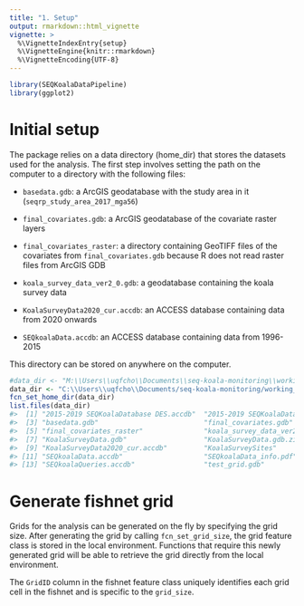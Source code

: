 ```yaml
---
title: "1. Setup"
output: rmarkdown::html_vignette
vignette: >
  %\VignetteIndexEntry{setup}
  %\VignetteEngine{knitr::rmarkdown}
  %\VignetteEncoding{UTF-8}
---
```





```r
library(SEQKoalaDataPipeline)
library(ggplot2)
```


# Initial setup

The package relies on a data directory (home_dir) that stores the
datasets used for the analysis. The first step involves setting the path
on the computer to a directory with the following files:

-   `basedata.gdb`: a ArcGIS geodatabase with the study area in it
    (`seqrp_study_area_2017_mga56`)

-   `final_covariates.gdb`: a ArcGIS geodatabase of the covariate raster
    layers

-   `final_covariates_raster`: a directory containing GeoTIFF files of
    the covariates from `final_covariates.gdb` because R does not read
    raster files from ArcGIS GDB

-   `koala_survey_data_ver2_0.gdb`: a geodatabase containing the koala
    survey data

-   `KoalaSurveyData2020_cur.accdb`: an ACCESS database containing data
    from 2020 onwards

-   `SEQkoalaData.accdb`: an ACCESS database containing data from
    1996-2015

This directory can be stored on anywhere on the computer.


```r
#data_dir <- "M:\\Users\\uqfcho\\Documents\\seq-koala-monitoring\\working_data"
data_dir <- "C:\\Users\\uqfcho\\Documents/seq-koala-monitoring/working_data"
fcn_set_home_dir(data_dir)
list.files(data_dir)
#>  [1] "2015-2019 SEQKoalaDatabase DES.accdb"  "2015-2019 SEQKoalaDatabase DES.laccdb"
#>  [3] "basedata.gdb"                          "final_covariates.gdb"                 
#>  [5] "final_covariates_raster"               "koala_survey_data_ver2_0.gdb"         
#>  [7] "KoalaSurveyData.gdb"                   "KoalaSurveyData.gdb.zip"              
#>  [9] "KoalaSurveyData2020_cur.accdb"         "KoalaSurveySites"                     
#> [11] "SEQkoalaData.accdb"                    "SEQkoalaData_info.pdf"                
#> [13] "SEQkoalaQueries.accdb"                 "test_grid.gdb"
```

# Generate fishnet grid

Grids for the analysis can be generated on the fly by specifying the
grid size. After generating the grid by calling `fcn_set_grid_size`, the
grid feature class is stored in the local environment. Functions that
require this newly generated grid will be able to retrieve the grid
directly from the local environment.

The `GridID` column in the fishnet feature class uniquely identifies
each grid cell in the fishnet and is specific to the `grid_size`.
